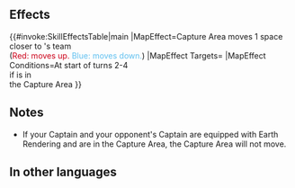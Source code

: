 {{Captain Skill
|name=Earth Rendering
|effect=At the start of turns 2-4, if your captain is in the Capture Area, the Capture Area will move one space closer to your team. (Red: moves up. Blue: moves down.)
|statModifiers=
|properties=
}}
==Effects==
{{#invoke:SkillEffectsTable|main
|MapEffect=Capture Area moves 1 space<br>closer to {{SkillTargetText|Player}}'s team<br>(<span style="color:#CC0018">Red: moves up.</span> <span style="color:#60C0F0">Blue: moves down.</span>)
|MapEffect Targets={{SkillTargetText|Captain}}
|MapEffect Conditions=At start of turns 2-4<br>if {{SkillTargetText|Captain}} is in<br>the Capture Area
}}

==Notes==
* If your Captain and your opponent's Captain are equipped with Earth Rendering and are in the Capture Area, the Capture Area will not move.
==In other languages==
{{OtherLanguages
|english=Earth Rendering
|japanese=震天動地
|german=Erderschütterung
|spanishEU=Corrimiento
|spanishLA=Desplazamiento
|french=Mouv. terrestre
|italian=Riposizionamento
|chineseTW=震天動地
|portuguese=Move terra
}}
{{Captain Skills Navbox}}